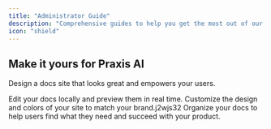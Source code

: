 ```yaml
---
title: "Administrator Guide"
description: "Comprehensive guides to help you get the most out of our product"
icon: "shield"
---
```


## Make it yours for Praxis AI

Design a docs site that looks great and empowers your users.

<Columns cols={2}>
  <Card title="User Guide" icon="pen-to-square" href="/development">
    Edit your docs locally and preview them in real time.
  </Card>
  <Card title="Administrator Guide" icon="palette" href="/essentials/settings">
    Customize the design and colors of your site to match your brand.j2wjs32
  </Card>
  <Card title="Prompt Library" icon="map" href="/essentials/navigation">
    Organize your docs to help users find what they need and succeed with your
    product.
  </Card>
</Columns>
